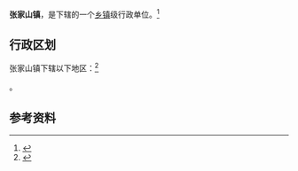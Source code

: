 {{中国乡级行政区|61/08/29/105/000}}

'''张家山镇'''，是{{PRC admin/fullname|61/08/29/105/000|3}}下辖的一个[[乡镇|乡镇]]级行政单位。<ref>{{PRC admin/ref sgc|{{PRC admin/parent|61/08/29/105/000}}}}</ref>

== 行政区划 ==

张家山镇下辖以下地区：<ref>{{PRC admin/ref sgc|61/08/29/105/000}}</ref>

{{PRC admin/children|61/08/29/105/000}}。

== 参考资料 ==

{{reflist}}

{{行政区划小作品}}
{{PRC admin/navcat|61/08/29/105/000}}